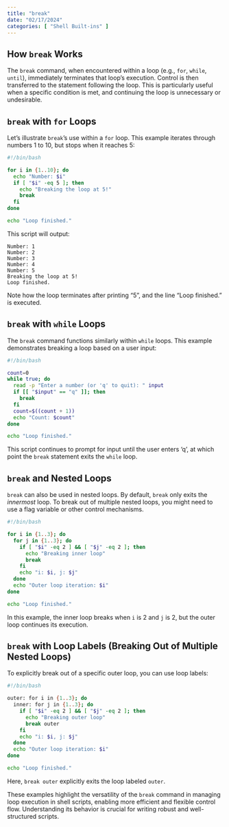 ```yaml
---
title: "break"
date: "02/17/2024"
categories: [ "Shell Built-ins" ]
---
```

## How `break` Works

The `break` command, when encountered within a loop (e.g., `for`, `while`, `until`), immediately terminates that loop's execution.  Control is then transferred to the statement following the loop.  This is particularly useful when a specific condition is met, and continuing the loop is unnecessary or undesirable.


## `break` with `for` Loops

Let's illustrate `break`'s use within a `for` loop. This example iterates through numbers 1 to 10, but stops when it reaches 5:

```bash
#!/bin/bash

for i in {1..10}; do
  echo "Number: $i"
  if [ "$i" -eq 5 ]; then
    echo "Breaking the loop at 5!"
    break
  fi
done

echo "Loop finished."
```

This script will output:

```
Number: 1
Number: 2
Number: 3
Number: 4
Number: 5
Breaking the loop at 5!
Loop finished.
```

Note how the loop terminates after printing "5", and the line "Loop finished." is executed.


## `break` with `while` Loops

The `break` command functions similarly within `while` loops.  This example demonstrates breaking a loop based on a user input:

```bash
#!/bin/bash

count=0
while true; do
  read -p "Enter a number (or 'q' to quit): " input
  if [[ "$input" == "q" ]]; then
    break
  fi
  count=$((count + 1))
  echo "Count: $count"
done

echo "Loop finished."
```

This script continues to prompt for input until the user enters 'q', at which point the `break` statement exits the `while` loop.


## `break` and Nested Loops

`break` can also be used in nested loops.  By default, `break` only exits the *innermost* loop.  To break out of multiple nested loops, you might need to use a flag variable or other control mechanisms.

```bash
#!/bin/bash

for i in {1..3}; do
  for j in {1..3}; do
    if [ "$i" -eq 2 ] && [ "$j" -eq 2 ]; then
      echo "Breaking inner loop"
      break
    fi
    echo "i: $i, j: $j"
  done
  echo "Outer loop iteration: $i"
done

echo "Loop finished."
```

In this example, the inner loop breaks when `i` is 2 and `j` is 2, but the outer loop continues its execution.


##  `break` with Loop Labels (Breaking Out of Multiple Nested Loops)

To explicitly break out of a specific outer loop, you can use loop labels:

```bash
#!/bin/bash

outer: for i in {1..3}; do
  inner: for j in {1..3}; do
    if [ "$i" -eq 2 ] && [ "$j" -eq 2 ]; then
      echo "Breaking outer loop"
      break outer
    fi
    echo "i: $i, j: $j"
  done
  echo "Outer loop iteration: $i"
done

echo "Loop finished."
```

Here, `break outer` explicitly exits the loop labeled `outer`.


These examples highlight the versatility of the `break` command in managing loop execution in shell scripts, enabling more efficient and flexible control flow.  Understanding its behavior is crucial for writing robust and well-structured scripts.

